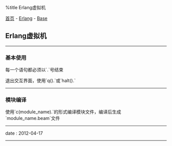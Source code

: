 %title Erlang虚拟机

[[../../../index|首页]] - [[../index|Erlang]] - [[index|Base]]
==Erlang虚拟机==
----
===基本使用===

每一个语句都必须以`.`号结束

退出交互界面，使用`q().`或`halt().`
----
===模块编译===

使用`c(module_name).`的形式编译模块文件，编译后生成`module_name.beam`文件
----
<red>date</red> : 2012-04-17
----
